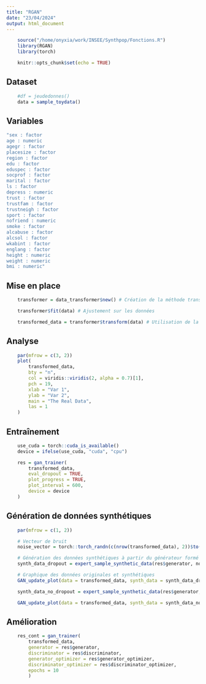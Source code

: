 ```yaml
---
title: "RGAN"
date: "23/04/2024"
output: html_document
---
```


```r
    source("/home/onyxia/work/INSEE/Synthpop/Fonctions.R")
    library(RGAN)
    library(torch)
```

```r
    knitr::opts_chunk$set(echo = TRUE)
```

## Dataset
```r
    #df = jeudedonnes()
    data = sample_toydata()
```

## Variables
```r
"sex : factor 
age : numeric 
agegr : factor 
placesize : factor 
region : factor 
edu : factor 
eduspec : factor 
socprof : factor 
marital : factor 
ls : factor 
depress : numeric 
trust : factor 
trustfam : factor 
trustneigh : factor 
sport : factor 
nofriend : numeric 
smoke : factor 
alcabuse : factor 
alcsol : factor 
wkabint : factor 
englang : factor 
height : numeric 
weight : numeric 
bmi : numeric"
```


## Mise en place
```r
    transformer = data_transformer$new() # Création de la méthode transformer

    transformer$fit(data) # Ajustement sur les données

    transformed_data = transformer$transform(data) # Utilisation de la méthode pour transformer les données 
```

## Analyse
```r
    par(mfrow = c(3, 2))
    plot(
        transformed_data,
        bty = "n",
        col = viridis::viridis(2, alpha = 0.7)[1],
        pch = 19,
        xlab = "Var 1",
        ylab = "Var 2",
        main = "The Real Data",
        las = 1
    )
```

## Entraînement
```r
    use_cuda = torch::cuda_is_available()
    device = ifelse(use_cuda, "cuda", "cpu")

    res = gan_trainer(
        transformed_data,
        eval_dropout = TRUE,
        plot_progress = TRUE,
        plot_interval = 600,
        device = device
    )
```

## Génération de données synthétiques
```r
    par(mfrow = c(1, 2))

    # Vecteur de bruit
    noise_vector = torch::torch_randn(c(nrow(transformed_data), 2))$to(device = device)

    # Génération des données synthétiques à partir du générateur formé avec dropout pendant la génération
    synth_data_dropout = expert_sample_synthetic_data(res$generator, noise_vector, eval_dropout = TRUE)

    # Graphique des données originales et synthétiques
    GAN_update_plot(data = transformed_data, synth_data = synth_data_dropout, main = "With dropout")

    synth_data_no_dropout = expert_sample_synthetic_data(res$generator, noise_vector, eval_dropout = F)

    GAN_update_plot(data = transformed_data, synth_data = synth_data_no_dropout, main = "Without dropout")
```

## Amélioration
```r
    res_cont = gan_trainer(
        transformed_data,
        generator = res$generator,
        discriminator = res$discriminator,
        generator_optimizer = res$generator_optimizer,
        discriminator_optimizer = res$discriminator_optimizer,
        epochs = 10
        )
```